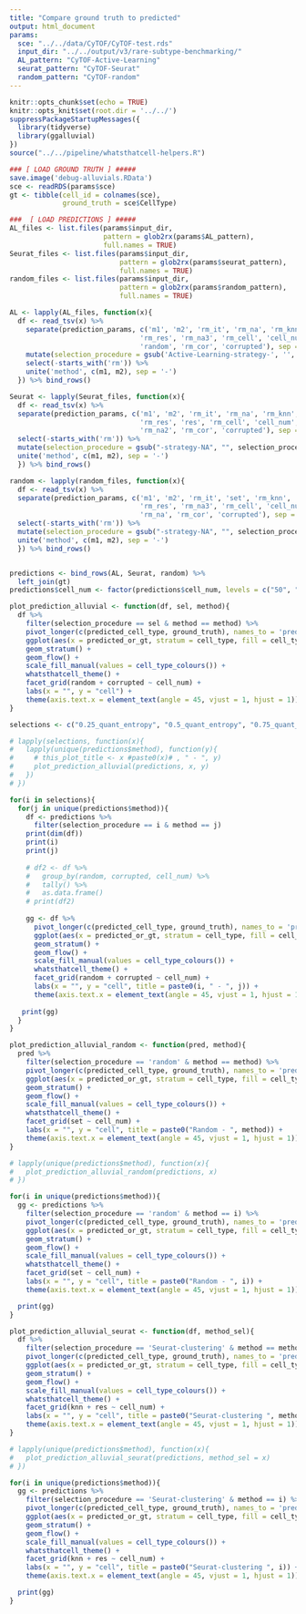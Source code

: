 ```yaml
---
title: "Compare ground truth to predicted"
output: html_document
params:
  sce: "../../data/CyTOF/CyTOF-test.rds"
  input_dir: "../../output/v3/rare-subtype-benchmarking/"
  AL_pattern: "CyTOF-Active-Learning"
  seurat_pattern: "CyTOF-Seurat"
  random_pattern: "CyTOF-random"
---
```


```r
knitr::opts_chunk$set(echo = TRUE)
knitr::opts_knit$set(root.dir = '../../')
suppressPackageStartupMessages({
  library(tidyverse)
  library(ggalluvial)
})
source("../../pipeline/whatsthatcell-helpers.R")
```


```r
### [ LOAD GROUND TRUTH ] #####
save.image('debug-alluvials.RData')
sce <- readRDS(params$sce)
gt <- tibble(cell_id = colnames(sce),
             ground_truth = sce$CellType)

###  [ LOAD PREDICTIONS ] #####
AL_files <- list.files(params$input_dir, 
                       pattern = glob2rx(params$AL_pattern),
                       full.names = TRUE)
Seurat_files <- list.files(params$input_dir,
                           pattern = glob2rx(params$seurat_pattern),
                           full.names = TRUE)
random_files <- list.files(params$input_dir,
                           pattern = glob2rx(params$random_pattern),
                           full.names = TRUE)

AL <- lapply(AL_files, function(x){
  df <- read_tsv(x) %>% 
    separate(prediction_params, c('m1', 'm2', 'rm_it', 'rm_na', 'rm_knn', 'rm_na2',
                                'rm_res', 'rm_na3', 'rm_cell', 'cell_num', 'rm_sel',
                                'random', 'rm_cor', 'corrupted'), sep = '-') %>% 
    mutate(selection_procedure = gsub('Active-Learning-strategy-', '', selection_procedure)) %>% 
    select(-starts_with('rm')) %>% 
    unite('method', c(m1, m2), sep = '-')
  }) %>% bind_rows()

Seurat <- lapply(Seurat_files, function(x){
  df <- read_tsv(x) %>% 
  separate(prediction_params, c('m1', 'm2', 'rm_it', 'rm_na', 'rm_knn', 'knn',
                                'rm_res', 'res', 'rm_cell', 'cell_num', 'rm_sel',
                                'rm_na2', 'rm_cor', 'corrupted'), sep = '-') %>% 
  select(-starts_with('rm')) %>% 
  mutate(selection_procedure = gsub("-strategy-NA", "", selection_procedure)) %>% 
  unite('method', c(m1, m2), sep = '-')
  }) %>% bind_rows()

random <- lapply(random_files, function(x){
  df <- read_tsv(x) %>% 
  separate(prediction_params, c('m1', 'm2', 'rm_it', 'set', 'rm_knn', 'rm_na2',
                                'rm_res', 'rm_na3', 'rm_cell', 'cell_num', 'rm_sel',
                                'rm_na', 'rm_cor', 'corrupted'), sep = '-') %>% 
  select(-starts_with('rm')) %>% 
  mutate(selection_procedure = gsub("-strategy-NA", "", selection_procedure)) %>% 
  unite('method', c(m1, m2), sep = '-')
  }) %>% bind_rows()


predictions <- bind_rows(AL, Seurat, random) %>% 
  left_join(gt)
predictions$cell_num <- factor(predictions$cell_num, levels = c("50", "100", "250", "500"))
```


```r
plot_prediction_alluvial <- function(df, sel, method){
  df %>% 
    filter(selection_procedure == sel & method == method) %>% 
    pivot_longer(c(predicted_cell_type, ground_truth), names_to = 'predicted_or_gt', values_to = 'cell_type') %>% 
    ggplot(aes(x = predicted_or_gt, stratum = cell_type, fill = cell_type, alluvium = cell_id)) +
    geom_stratum() +
    geom_flow() +
    scale_fill_manual(values = cell_type_colours()) +
    whatsthatcell_theme() +
    facet_grid(random + corrupted ~ cell_num) +
    labs(x = "", y = "cell") +
    theme(axis.text.x = element_text(angle = 45, vjust = 1, hjust = 1))
}

selections <- c("0.25_quant_entropy", "0.5_quant_entropy", "0.75_quant_entropy", "lowest_entropy")

# lapply(selections, function(x){
#   lapply(unique(predictions$method), function(y){
#     # this_plot_title <- x #paste0(x)# , " - ", y)
#     plot_prediction_alluvial(predictions, x, y)
#   })
# })

for(i in selections){
  for(j in unique(predictions$method)){
    df <- predictions %>% 
      filter(selection_procedure == i & method == j)
    print(dim(df))
    print(i)
    print(j)
    
    # df2 <- df %>%
    #   group_by(random, corrupted, cell_num) %>%
    #   tally() %>%
    #   as.data.frame()
    # print(df2)
    
    gg <- df %>%
      pivot_longer(c(predicted_cell_type, ground_truth), names_to = 'predicted_or_gt', values_to = 'cell_type') %>% 
      ggplot(aes(x = predicted_or_gt, stratum = cell_type, fill = cell_type, alluvium = cell_id)) +
      geom_stratum() +
      geom_flow() +
      scale_fill_manual(values = cell_type_colours()) +
      whatsthatcell_theme() +
      facet_grid(random + corrupted ~ cell_num) +
      labs(x = "", y = "cell", title = paste0(i, " - ", j)) +
      theme(axis.text.x = element_text(angle = 45, vjust = 1, hjust = 1))
    
   print(gg)
  }
}
```


```r
plot_prediction_alluvial_random <- function(pred, method){
  pred %>% 
    filter(selection_procedure == 'random' & method == method) %>% 
    pivot_longer(c(predicted_cell_type, ground_truth), names_to = 'predicted_or_gt', values_to = 'cell_type') %>% 
    ggplot(aes(x = predicted_or_gt, stratum = cell_type, fill = cell_type, alluvium = cell_id)) +
    geom_stratum() +
    geom_flow() +
    scale_fill_manual(values = cell_type_colours()) +
    whatsthatcell_theme() +
    facet_grid(set ~ cell_num) +
    labs(x = "", y = "cell", title = paste0("Random - ", method)) +
    theme(axis.text.x = element_text(angle = 45, vjust = 1, hjust = 1))
}

# lapply(unique(predictions$method), function(x){
#   plot_prediction_alluvial_random(predictions, x)
# })

for(i in unique(predictions$method)){
  gg <- predictions %>% 
    filter(selection_procedure == 'random' & method == i) %>% 
    pivot_longer(c(predicted_cell_type, ground_truth), names_to = 'predicted_or_gt', values_to = 'cell_type') %>% 
    ggplot(aes(x = predicted_or_gt, stratum = cell_type, fill = cell_type, alluvium = cell_id)) +
    geom_stratum() +
    geom_flow() +
    scale_fill_manual(values = cell_type_colours()) +
    whatsthatcell_theme() +
    facet_grid(set ~ cell_num) +
    labs(x = "", y = "cell", title = paste0("Random - ", i)) +
    theme(axis.text.x = element_text(angle = 45, vjust = 1, hjust = 1))

  print(gg)
}
```


```r
plot_prediction_alluvial_seurat <- function(df, method_sel){
  df %>% 
    filter(selection_procedure == 'Seurat-clustering' & method == method_sel) %>% 
    pivot_longer(c(predicted_cell_type, ground_truth), names_to = 'predicted_or_gt', values_to = 'cell_type') %>% 
    ggplot(aes(x = predicted_or_gt, stratum = cell_type, fill = cell_type, alluvium = cell_id)) +
    geom_stratum() +
    geom_flow() +
    scale_fill_manual(values = cell_type_colours()) +
    whatsthatcell_theme() + 
    facet_grid(knn + res ~ cell_num) +
    labs(x = "", y = "cell", title = paste0("Seurat-clustering ", method_sel)) +
    theme(axis.text.x = element_text(angle = 45, vjust = 1, hjust = 1))
}

# lapply(unique(predictions$method), function(x){
#   plot_prediction_alluvial_seurat(predictions, method_sel = x)
# })

for(i in unique(predictions$method)){
  gg <- predictions %>% 
    filter(selection_procedure == 'Seurat-clustering' & method == i) %>% 
    pivot_longer(c(predicted_cell_type, ground_truth), names_to = 'predicted_or_gt', values_to = 'cell_type') %>% 
    ggplot(aes(x = predicted_or_gt, stratum = cell_type, fill = cell_type, alluvium = cell_id)) +
    geom_stratum() +
    geom_flow() +
    scale_fill_manual(values = cell_type_colours()) +
    whatsthatcell_theme() + 
    facet_grid(knn + res ~ cell_num) +
    labs(x = "", y = "cell", title = paste0("Seurat-clustering ", i)) +
    theme(axis.text.x = element_text(angle = 45, vjust = 1, hjust = 1))

  print(gg)
}
```


